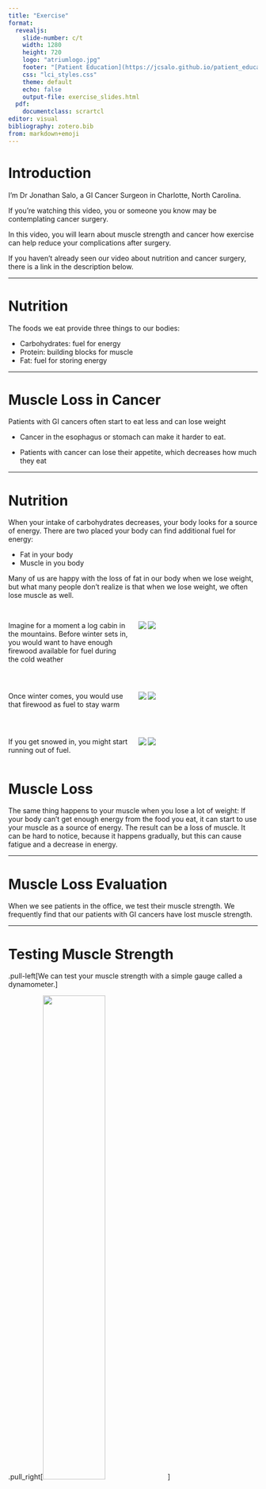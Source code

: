 ```yaml
---
title: "Exercise"
format: 
  revealjs:
    slide-number: c/t
    width: 1280
    height: 720
    logo: "atriumlogo.jpg"
    footer: "[Patient Education](https://jcsalo.github.io/patient_education/)"
    css: "lci_styles.css"
    theme: default
    echo: false
    output-file: exercise_slides.html
  pdf:
    documentclass: scrartcl
editor: visual
bibliography: zotero.bib
from: markdown+emoji
---
```


# Introduction

I’m Dr Jonathan Salo, a GI Cancer Surgeon in Charlotte, North Carolina.

If you're watching this video, you or someone you know may be contemplating cancer surgery.

In this video, you will learn about muscle strength and cancer how exercise can help reduce your complications after surgery.

If you haven't already seen our video about nutrition and cancer surgery, there is a link in the description below.

------------------------------------------------------------------------

# Nutrition

The foods we eat provide three things to our bodies:

-   Carbohydrates: fuel for energy
-   Protein: building blocks for muscle
-   Fat: fuel for storing energy

------------------------------------------------------------------------

# Muscle Loss in Cancer

Patients with GI cancers often start to eat less and can lose weight

-   Cancer in the esophagus or stomach can make it harder to eat.

-   Patients with cancer can lose their appetite, which decreases how much they eat

------------------------------------------------------------------------

# Nutrition

When your intake of carbohydrates decreases, your body looks for a source of energy. There are two placed your body can find additional fuel for energy:

-   Fat in your body
-   Muscle in you body

Many of us are happy with the loss of fat in our body when we lose weight, but what many people don't realize is that when we lose weight, we often lose muscle as well.

##


:::: {.columns}  

::: {.column width="50%" .fragment} 
Imagine for a moment a log cabin in the mountains. Before winter sets in, you would want to have enough firewood available for fuel during the cold weather
:::  

::: {.column width="50%" .fragment} 
![]("images/cabin-918914_1920.jpg")
![]("images/chainsaw-2396616_1920.jpg")
:::  

::::


##


:::: {.columns}  

::: {.column width="50%" .fragment} 
Once winter comes, you would use that firewood as fuel to stay warm
:::  

::: {.column width="50%" .fragment} 
![]("images/wood-1146640_1920.jpg")
![]("images/fireplace-5103159_1920.jpg")
:::  

::::

##



:::: {.columns}  

::: {.column width="50%" .fragment} 
If you get snowed in, you might start running out of fuel.
:::  

::: {.column width="50%" .fragment} 
![]("images/log-building-340492_1920.jpg")
![]("images/fire-4411097_1920.jpg")
:::  

::::


# Muscle Loss

The same thing happens to your muscle when you lose a lot of weight: If your body can't get enough energy from the food you eat, it can start to use your muscle as a source of energy. The result can be a loss of muscle. It can be hard to notice, because it happens gradually, but this can cause fatigue and a decrease in energy.

------------------------------------------------------------------------

# Muscle Loss Evaluation

When we see patients in the office, we test their muscle strength. We frequently find that our patients with GI cancers have lost muscle strength.

------------------------------------------------------------------------

# Testing Muscle Strength

.pull-left\[We can test your muscle strength with a simple gauge called a dynamometer.\]

.pull_right\[<img src="images/450px-Hand_dynamometer.jpg" width="50%" height="50%"/>\]

------------------------------------------------------------------------

# Patient Health and Esophagectomy Outcomes

About half of our patients have good strength, shown in green. A quarter are have low strength, shown in red Another quarter are in the middle, shown in yellow

------------------------------------------------------------------------

```r
library(ggplot2)

#create data frame
data <- data.frame("Group" = c('Good', 'Middle', 'Low'),
                   "amount" = c(50, 25, 25),
                   "risk" = c(.1,.05,.005),
                   "pos" = c(75,13,36))
data<-data[order(-data$risk),]
data$category<-factor(data$Group, levels = c("Low","Middle","Good"))
legend_ord<-c("Good","Middle","Low")

#create pie chart
ggplot(data, aes(x="", y=amount, fill=Group)) +
  geom_bar(stat="identity", width=1) +
  coord_polar("y", start=pi) +
  theme_void()+
  #scale_fill_discrete(breaks=legend_ord)
  scale_fill_manual(values=c("#008450","#EFB700","#B81D13"), breaks=legend_ord)+
  theme(legend.position="none")+
  geom_text(aes(x=1, y = pos, label = Group),size=8)+
  labs(title="Muscle Strength", face="bold", size=14)+
  theme(plot.title=element_text(size=20, face="bold", hjust=0.5))

#data

```

------------------------------------------------------------------------

The risk of pneumonia after esophagectomy depends upon muscle strength. For patients with good strength, the rate of pneumonia is 5%. But for the group with low strength, the rate of pneumonia is 20%.

------------------------------------------------------------------------

```r
library(ggplot2)
df1<-data.frame(pneumonia=c(0.20,0.10,0.05),strength=c("Low","Middle","Good"),pneumonia_labels =c("20%\nLow\nStrength","10%\nMiddle","5%\nGood"))
strengths=c("Low","Middle","Good")
group_widths=c(25,25,50)
p<-ggplot(data=df1, aes(x=strength,y=pneumonia))+
  geom_bar(stat="identity", fill=c("#B81D13","#EFB700","#008450"))+scale_x_discrete(limits=strengths)+scale_y_continuous(labels = scales::percent_format(accuracy=1)) +
        geom_text(aes(label=pneumonia_labels),vjust=1.2, color="white",size=11)+
  theme_minimal()+
  theme( axis.text=element_text(size=20,face="bold"),axis.title.x=element_text(size=20, face="bold"),axis.title.y=element_text(size=20, face="bold"),plot.title = element_text(hjust=0.5,face="bold",size=24)) +
  ggtitle("Risk of Pneumonia after Esophagectomy") +
  labs(y="Percent With Pneumonia",x="Muscle Strength") 
p
```

------------------------------------------------------------------------

## Muscle Strength and Esophagectomy


:::: {.columns}  

::: {.column width="50%" .fragment} 
The results of our research suggest a simple answer: The risk of pneumonia after surgery is related to a patient's muscle strength
:::  

::: {.column width="50%" .fragment} 
![]("images/emancipation-156066_1280.png")
:::  

::::




##


:::: {.columns}  

::: {.column width="50%" .fragment} 
Now this doesn't mean that you need to look like this to be able to get through your esophagectomy
:::  

::: {.column width="50%" .fragment} 
![]("images/man-461195_1920.jpg")
:::  

::::

The good news is that you can increase your muscle mass before surgery in two very simple ways:

-   Good nutrition with lots of protein

-   Exercise

------------------------------------------------------------------------

To rebuild muscle, the average man needs to consume 75 grams of protein per day, and women at least 60 grams.

If you haven't watched our video on Nutrition for Esophageal Cancer Treatment, there will be a link at the end of the video.

------------------------------------------------------------------------

# Exercise

When it comes to exercise, we ask our patients to engage in 30 minutes of vigorous exercise 6 days per week in preparation for surgery.

We define *vigorous* exercise as working hard enough that it's hard to carry on a conversation while exercising. You should still be able to breath easily, but working just hard enough that talking is difficult.

It's important to start slow, especially if you haven't been used to exercising.

------------------------------------------------------------------------

# Heart Rate

Another way to judge your heart rate is to use a heart rate monitor. The following is an approximate range of heart rate during exerise:

| Age | Minimum | Maximum |
|-----|---------|---------|
| 40  | 125     | 150     |
| 50  | 120     | 145     |
| 60  | 112     | 135     |
| 70  | 105     | 127     |

------------------------------------------------------------------------

# Heart Rate Monitors


:::: {.columns}  

::: {.column width="50%" .fragment} 
A heart rate monitor doesn't need to be expensive.

Here are some monitors from either WalMart or Amazon for less than \$25:
:::  

::: {.column width="50%" .fragment} 
![]("images/fm_1.jpg")
![]("images/fm_2.jpg")
![]("images/fm_3.jpg")
:::  

::::


# Exercise Options


:::: {.columns}  

::: {.column width="50%" .fragment} 
If you have access to a gym, that would be an excellent option. You'll be surrounded by other people who are exercising, and that can help you get started.
:::  

::: {.column width="50%" .fragment} 
![]("images/sports-1962574_1920.jpg")

:::  

::::


## Exercise Bike


:::: {.columns}  

::: {.column width="50%" .fragment} 
A stationary exercise bike is a great option. If allows you to exercise consistently despite the weather, and it's more convenient than going to the gym.
:::  

::: {.column width="50%" .fragment} 
![]("images/00o0o_fZ5KwSJXSH2z_0v20t2_1200x900.jpg")

:::  

::::

## Exercise Bike

:::: {.columns}  

::: {.column width="50%" .fragment} 
An exercise bike doesn't need to be expensive. Here are some examples of bikes offered on Craigslist.
:::  

::: {.column width="50%" .fragment} 
![]("images/00t0t_bUUWOrlZtvZz_0t20CI_1200x900.jpg")
![]("images/00U0U_7zZcZF7qli9z_0CI0t2_1200x900.jpg")
![]("images/00O0O_iy4b4gud4DMz_0CI0t2_1200x900.jpg")
![]("images/00101_hx38gIzONSPz_0lM0t2_1200x900.jpg")
:::  

::::



Keep in mind that a lot of people buy exercise equipment as part of a New Year's resolution, but then by February 1st they are collecting dust.

Don't be afraid to ask friends, family, and neighbors if anyone has a bike you can borrow as part of your cancer treatment.

------------------------------------------------------------------------

## Walking


:::: {.columns}  

::: {.column width="50%" .fragment} 
Another option if you can't get access to a gym or exercise equipment is walking. Bear in mind that if you want to get the most benefit from walking, it will need to be a brisk.
:::  

::: {.column width="50%" .fragment} 
![]("images/nature-2587309_1920.jpg")

:::  

::::

##

:::: {.columns}  

::: {.column width="50%" .fragment} 
If you choose to walk for exercise, it will be important to use a heart rate monitor to make sure you can push yourself to walk at a brisk pace. Remember: the goal is to work hard enough that you have difficulty talking while you're exercising.
:::  

::: {.column width="50%" .fragment} 
![]("images/heart-rate-monitoring-device-1903997_1280.jpg")

:::  

::::


##

:::: {.columns}  

::: {.column width="50%" .fragment} 
If you have heart disease, or high blood pressure, I have one simple message before starting to exercise. Stop, and ask your primary care doctor or cardiologist before starting to exercise. They can help you design an exercise program that will be safe for you.
:::  

::: {.column width="50%" .fragment} 
![]("images/stop-1374937_1920.jpg")

:::  

::::


## Good News

The good news is that with proper nutrition and exercise, you can increase your muscle strength, and we have good reason to believe this will reduce your risk of complications after surgery.

------------------------------------------------------------------------

If you or a family member have had an encounter with preparing for esophageal cancer surgery, I would love to hear about your experience, so please take a minute to leave a comment below. We're constantly creating new videos, so please subscribe to be notified of new videos when we post them.

------------------------------------------------------------------------

Here are some additional videos you may find helpful
